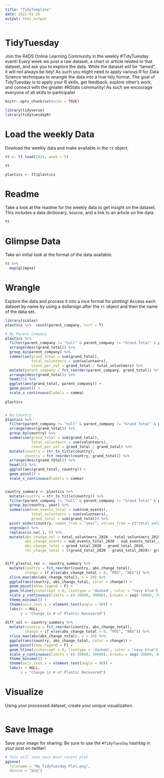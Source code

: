 ```yaml
---
title: "TidyTemplate"
date: 2021-01-26
output: html_output
---
```


# TidyTuesday

Join the R4DS Online Learning Community in the weekly #TidyTuesday event!
Every week we post a raw dataset, a chart or article related to that dataset, and ask you to explore the data.
While the dataset will be “tamed”, it will not always be tidy! As such you might need to apply various R for Data Science techniques to wrangle the data into a true tidy format.
The goal of TidyTuesday is to apply your R skills, get feedback, explore other’s work, and connect with the greater #RStats community!
As such we encourage everyone of all skills to participate!

```r

knitr::opts_chunk$set(echo = TRUE)

library(tidyverse)
library(tidytuesdayR)

```

# Load the weekly Data

Dowload the weekly data and make available in the `tt` object.

```r

tt <- tt_load(2021, week = 5)

tt

plastics <- tt$plastics
```


# Readme

Take a look at the readme for the weekly data to get insight on the dataset.
This includes a data dictionary, source, and a link to an article on the data.

```r

tt

```


# Glimpse Data

Take an initial look at the format of the data available.

```r

tt %>% 
  map(glimpse)

```

# Wrangle

Explore the data and process it into a nice format for plotting! Access each dataset by name by using a dollarsign after the `tt` object and then the name of the data set.

```r

library(scales)
plastics %>%  count(parent_company, sort = T)

# By Parent Company
plastics %>%  
  filter(parent_company != "null" & parent_company != "Grand Total" & parent_company != "NULL" & parent_company != "Unbranded") %>% 
  arrange(desc(grand_total)) %>% 
  group_by(parent_company) %>% 
  summarise(grand_total = sum(grand_total),
            total_volunteers = sum(volunteers),
            count_per_vol = grand_total / total_volunteers) %>% 
  mutate(parent_company = fct_reorder(parent_company, grand_total)) %>% 
  arrange(desc(grand_total)) %>% 
  head(25) %>% 
  ggplot(aes(grand_total, parent_company)) +
  geom_point() +
  scale_x_continuous(labels = comma) 
  
plastics


# By Country 
plastics %>%  
  filter(parent_company != "null" & parent_company != "Grand Total" & parent_company != "NULL" & parent_company != "Unbranded" & country != "EMPTY") %>% 
  arrange(desc(grand_total)) %>% 
  group_by(country) %>% 
  summarise(grand_total = sum(grand_total),
            total_volunteers = sum(volunteers),
            count_per_vol = grand_total / grand_total) %>% 
  mutate(country = str_to_title(country),
         country = fct_reorder(country, grand_total)) %>% 
  arrange(desc(grand_total)) %>% 
  head(25) %>% 
  ggplot(aes(grand_total, country)) +
  geom_point() +
  scale_x_continuous(labels = comma) 


country_summary <- plastics %>%  
  mutate(country = str_to_title(country)) %>% 
  filter(parent_company != "null" & parent_company != "Grand Total" & parent_company != "NULL" & parent_company != "Unbranded" & country != "EMPTY") %>% 
  group_by(country, year) %>% 
  summarise(num_events_total = sum(num_events),
            total_volunteers = sum(volunteers),
            grand_total = sum(grand_total)) %>% 
  pivot_wider(country, names_from = "year", values_from = c("total_volunteers", "num_events_total", "grand_total")) %>%
  ungroup() %>% 
  replace(is.na(.), 0) %>% 
  mutate(abs_change_vol = total_volunteers_2020 - total_volunteers_2019,
         abs_change_events = num_events_total_2020 - num_events_total_2019,
         abs_change_total = grand_total_2020 - grand_total_2019,
         rel_change_total = ((grand_total_2020 - grand_total_2019)/ grand_total_2019) * 100) 


diff_plastic_rec <- country_summary %>% 
  mutate(country = fct_reorder(country, abs_change_total),
         change = if_else(abs_change_total > 0, "POS", "NEG")) %>%
  slice_max(abs(abs_change_total), n = 20) %>% 
  ggplot(aes(country, abs_change_total, color = change)) +
  geom_point(show.legend = F) +
  geom_hline(yintercept = 0, linetype = 'dashed', color = "navy blue") +
  scale_y_continuous(limits = c(-30000, 30000), breaks = seq(-30000, 30000, 10000), labels = comma) +
  theme_minimal() +
  theme(axis.text.x = element_text(angle = 90)) +
  labs(x = NULL,
       y = "Change in # of Plastic Recovered")
  
diff_vol <- country_summary %>% 
  mutate(country = fct_reorder(country, abs_change_total),
         change = if_else(abs_change_total > 0, "POS", "NEG")) %>%
  slice_max(abs(abs_change_total), n = 20) %>% 
  ggplot(aes(country, abs_change_total, color = change)) +
  geom_point(show.legend = F) +
  geom_hline(yintercept = 0, linetype = 'dashed', color = "navy blue") +
  scale_y_continuous(limits = c(-30000, 30000), breaks = seq(-30000, 30000, 10000), labels = comma) +
  theme_minimal() +
  theme(axis.text.x = element_text(angle = 90)) +
  labs(x = NULL,
       y = "Change in # of Plastic Recovered")


```


# Visualize

Using your processed dataset, create your unique visualization.

```r


  
```

# Save Image

Save your image for sharing. Be sure to use the `#TidyTuesday` hashtag in your post on twitter! 

```r

# This will save your most recent plot
ggsave(
  filename = "My TidyTuesday Plot.png",
  device = "png")

```
